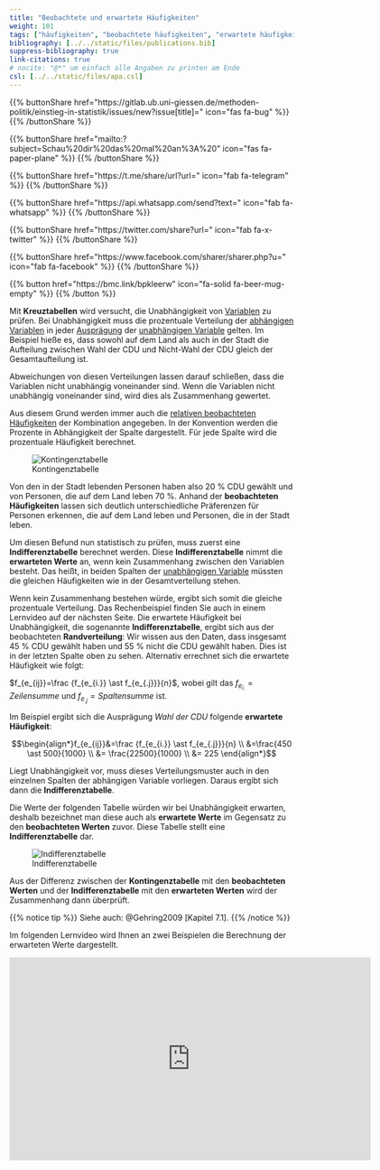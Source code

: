 ```yaml
---
title: "Beobachtete und erwartete Häufigkeiten"
weight: 101
tags: ["häufigkeiten", "beobachtete häufigkeiten", "erwartete häufigkeiten", "kreuztabellen", "lernvideo"]
bibliography: [../../static/files/publications.bib]
suppress-bibliography: true
link-citations: true
# nocite: "@*" um einfach alle Angaben zu printen am Ende
csl: [../../static/files/apa.csl]
---
```


{{% buttonShare href=\"https\:\/\/gitlab.ub.uni-giessen.de\/methoden-politik\/einstieg-in-statistik\/issues\/new?issue[title]=\" icon=\"fas fa-bug\" %}} {{% /buttonShare %}} 

{{% buttonShare href=\"mailto\:?subject=Schau\%20dir\%20das\%20mal\%20an\%3A\%20\" icon=\"fas fa-paper-plane\" %}} {{% /buttonShare %}}

{{% buttonShare href=\"https\:\/\/t.me\/share\/url?url=\" icon=\"fab fa-telegram\" %}} {{% /buttonShare %}}

{{% buttonShare href=\"https\:\/\/api.whatsapp.com\/send?text=\" icon=\"fab fa-whatsapp\" %}} {{% /buttonShare %}}

{{% buttonShare href=\"https\:\/\/twitter.com\/share?url=\" icon=\"fab fa-x-twitter\" %}} {{% /buttonShare %}}

{{% buttonShare href=\"https\:\/\/www.facebook.com\/sharer\/sharer.php?u=\" icon=\"fab fa-facebook\" %}} {{% /buttonShare %}}

{{% button href=\"https\:\/\/bmc.link\/bpkleerw\" icon=\"fa-solid fa-beer-mug-empty\" %}} {{% /button %}}

Mit **Kreuztabellen** wird versucht, die Unabhängigkeit von [Variablen](../../glossar/variable/index.html) zu prüfen. Bei Unabhängigkeit muss die prozentuale Verteilung der [abhängigen Variablen](../../glossar/abhaengigevariable/index.html) in jeder [Ausprägung](../../glossar/merkmalsauspraegung/index.html) der [unabhängigen Variable](../../glossar/unabhaengigevariable/index.html) gelten. Im Beispiel hieße es, dass sowohl auf dem Land als auch in der Stadt die Aufteilung zwischen Wahl der CDU und Nicht-Wahl der CDU gleich der Gesamtaufteilung ist.

Abweichungen von diesen Verteilungen lassen darauf schließen, dass die Variablen nicht unabhängig voneinander sind. Wenn die Variablen nicht unabhängig voneinander sind, wird dies als Zusammenhang gewertet.

Aus diesem Grund werden immer auch die [relativen beobachteten Häufigkeiten](../../glossar/relativehaeufigkeit/index.html) der Kombination angegeben. In der Konvention werden die Prozente in Abhängigkeit der Spalte dargestellt. Für jede Spalte wird die prozentuale Häufigkeit berechnet.

![Kontingenztabelle](../images/chi-kontingenz.png)

Von den in der Stadt lebenden Personen haben also 20 % CDU gewählt und von Personen, die auf dem Land leben 70 %. Anhand der **beobachteten Häufigkeiten** lassen sich deutlich unterschiedliche Präferenzen für Personen erkennen, die auf dem Land leben und Personen, die in der Stadt leben.

Um diesen Befund nun statistisch zu prüfen, muss zuerst eine **Indifferenztabelle** berechnet werden. Diese **Indifferenztabelle** nimmt die **erwarteten Werte** an, wenn kein Zusammenhang zwischen den Variablen besteht. Das heißt, in beiden Spalten der [unabhängigen Variable](../../glossar/unabhaengigevariable/index.html) müssten die gleichen Häufigkeiten wie in der Gesamtverteilung stehen.

Wenn kein Zusammenhang bestehen würde, ergibt sich somit die gleiche prozentuale Verteilung. Das Rechenbeispiel finden Sie auch in einem Lernvideo auf der nächsten Seite. Die erwartete Häufigkeit bei Unabhängigkeit, die sogenannte **Indifferenztabelle**, ergibt sich aus der beobachteten **Randverteilung**: Wir wissen aus den Daten, dass insgesamt 45 % CDU gewählt haben und 55 % nicht die CDU gewählt haben. Dies ist in der letzten Spalte oben zu sehen. Alternativ errechnet sich die erwartete Häufigkeit wie folgt:

$f_{e_{ij}}=\frac {f_{e_{i.}} \ast f_{e_{.j}}}{n}$, wobei gilt das $f_{e_{i.}}=Zeilensumme$ und $f_{e_{.j}}=Spaltensumme$ ist.

Im Beispiel ergibt sich die Ausprägung *Wahl der CDU* folgende **erwartete Häufigkeit**:

$$\begin{align*}f_{e_{ij}}&=\frac {f_{e_{i.}} \ast f_{e_{.j}}}{n} \\ &=\frac{450 \ast 500}{1000} \\ &= \frac{22500}{1000} \\ &= 225 \end{align*}$$

Liegt Unabhängigkeit vor, muss dieses Verteilungsmuster auch in den einzelnen Spalten der abhängigen Variable vorliegen. Daraus ergibt sich dann die **Indifferenztabelle**.

Die Werte der folgenden Tabelle würden wir bei Unabhängigkeit erwarten, deshalb bezeichnet man diese auch als **erwartete Werte** im Gegensatz zu den **beobachteten Werten** zuvor. Diese Tabelle stellt eine **Indifferenztabelle** dar.

![Indifferenztabelle](../images/chi-indifferenz.png)

Aus der Differenz zwischen der **Kontingenztabelle** mit den **beobachteten Werten** und der **Indifferenztabelle** mit den **erwarteten Werten** wird der Zusammenhang dann überprüft.

{{% notice tip %}}
Siehe auch: @Gehring2009 [Kapitel 7.1].
{{% /notice %}}


Im folgenden Lernvideo wird Ihnen an zwei Beispielen die Berechnung der erwarteten Werte dargestellt.

<center>
<iframe src="https://flash.uni-giessen.de/vod/e5a80b1fd3ee6c9441d3c2d29bdbbc8c.mp4" width="640" height="360" frameborder="0" allow="autoplay; fullscreen; picture-in-picture" allowfullscreen referrerpolicy="noreferrer"></iframe>
</center>